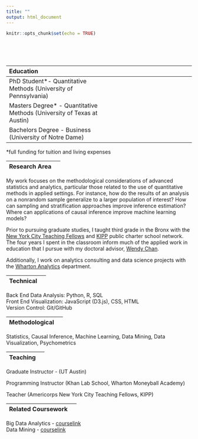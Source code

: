 ```yaml
---
title: ""
output: html_document
---
```


```r
knitr::opts_chunk$set(echo = TRUE)
```

<style type="text/css">
.title {
  display: none;
}

#getting-started img {
  margin-right: 1px;
}

</style>

<div class="row" style="padding-top: 50px;">
<div class="col-sm-7">

| Education | |
|:--------|-------:|
|PhD Student*- Quantitative Methods (University of Pennsylvania)|
|Masters Degree* - Quantitative Methods (University of Texas at Austin) |
|Bachelors Degree - Business (University of Notre Dame) |


*full funding for tuition and living expenses



|Research Area |  |
|:--------|-------:|

My work focuses on the methodological considerations of 
advanced statistics and analytics, particular those related to the use of quantitative methods in applied settings. For instance, how do the results of an analysis on a nonrandom sample generalize to a larger
population of interest? How can sampling and stratification approaches improve inference estimation? Where can applications of causal inference improve machine learning models? 

Prior to pursuing graduate studies, I taught third grade in the Bronx with the <a href="https://nycteachingfellows.org/" target = "_blank">New York City Teaching Fellows</a> and <a href="https://www.kipp.org/kipp-foundation/" target = "_blank">KIPP</a> public charter school network. The four years I spent in the classroom inform much of the applied work in education that I pursue with my doctoral advisor, <a href="https://www.gse.upenn.edu/academics/faculty-directory/chan" target = "_blank">Wendy Chan</a>.

Additionally, I work on analytics consulting and data science projects with the <a href="https://analytics.wharton.upenn.edu/" target = "_blank">Wharton Analytics</a> department.

|Technical |  |
|:--------|-------:|

Back End Data Analysis: Python, R, SQL </br>
Front End Visualization: JavaScript (D3.js), CSS, HTML </br>
Version Control: Git/GitHub

|Methodological |  |
|:--------|-------:|

Statistics, Causal Inference, Machine Learning, Data Mining, Data Visualization, Psychometrics

| Teaching |  |
|:--------|-------:|
Graduate Instructor - (UT Austin)

Programming Instructor (Khan Lab School, Wharton Moneyball Academy)

Teacher (Americorps New York City Teaching Fellows, KIPP)

|Related Coursework |  |
|:--------|-------:|

Big Data Analytics - <a href="https://sites.google.com/seas.upenn.edu/cis545" target = "_blank">courselink </a> </br>
Data Mining - <a href="https://www.upenn.edu/learninganalytics/ryanbaker/EDM2020/course-schedule-CoreMethods-2020-v1.html" target = "_blank">courselink </a>


